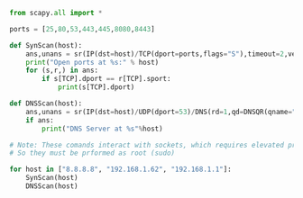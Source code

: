 ```python
from scapy.all import *
```

```python
ports = [25,80,53,443,445,8080,8443]
```

```python
def SynScan(host):
    ans,unans = sr(IP(dst=host)/TCP(dport=ports,flags="S"),timeout=2,verbose=0)
    print("Open ports at %s:" % host)
    for (s,r,) in ans:
        if s[TCP].dport == r[TCP].sport:
            print(s[TCP].dport)
```

```python
def DNSScan(host):
    ans,unans = sr(IP(dst=host)/UDP(dport=53)/DNS(rd=1,qd=DNSQR(qname="google.com")),timeout=2,verbose=0)
    if ans:
        print("DNS Server at %s"%host)
```

```python
# Note: These comands interact with sockets, which requires elevated privileges
# So they must be prformed as root (sudo)

for host in ["8.8.8.8", "192.168.1.62", "192.168.1.1"]:
    SynScan(host)
    DNSScan(host)
```

```python

```
